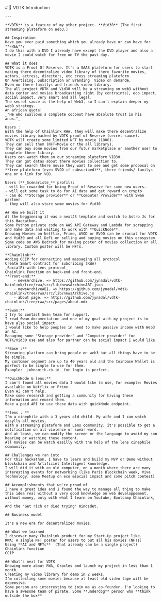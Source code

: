 
<BaseLayout PageID="home">
  <BaseCard title="home">
    <TopBar />
  </BaseCard>

  <BaseCard title="home" image="/warehouse.jpg">
    # 🧊 VDTK Introduction

    ---

    **VDTK** is a feature of my other project. **Vid30** (The first streaming plateform on Web3.)

    ## Inspiration
    Have you ever paid something which you already have or can have for **FREE**?
    I do this with a DVD I already have except the DVD player and also a movie I could watch for free on TV the past day.

    ## What it does
    VDTK is a Proof Of Reserve. It's a SAAS plateform for users to start making there decentralize video library of there favorite movies, actors, actress, directors, etc cross streaming plateform.
    On Avertising, Subscription or Branding  Video on demande.
    Even on there famillys and friends video library.
    The all project VDTK and Vid30 will be a streaming on web3 without data center and movies broadcasting right (by contraints), eco impact, social impact, very smart and all legal.
    The secret sauce is the help of Web3, so I can't explain deeper my web3 strategy.
    An african quote:
    _"He who swallows a complete coconut have absolute trust in his anus."_

    Users :
    With the help of Chainlink RWA, they will make there decentralize movies library backed by VDTK proof of Reserve (secret sauce).
    VDTK will create some limited NFT by movie (1000).
    They can sell them (NFT+Movie or the all library).
    They can buy some movies from our futur marketplace or another user to complete there library.
    Users can watch them on our streaming plateform VID30.
    They can got datas about there movies collection to.
    They can search there movie they want to see and get some proposal on **free plateform (even SVOD if subscribed)**, there friends/ familys one or a link for VOD.

    Users (**_Scenariste_** profil):
    - will be rewarded for being Proof of Reserve for some new users.
    - will get some task to do for AI data and get reward on crypto
    - can do **Storage provider** or **Computer Provider** with Swan partner
    - they will also store some movies for Vid30

    ## How we built it
    At the begginning it was a nextJS template and switch to Astro Js for this Hackathon.
    Some Python private code on AWS API Gateway and Lambda for scrapping and make data and waiting to work with **QuickNode**.
    Knowing Movies on Netflix, Prime, AVOD or BVOD can be crucial for VDTK and Vid30 and all DeFi on selling and buying movies on this ecosystem.
    Some code on AWS Bedrock for making poster of movies collection or all library. Custom poster will be NFTs.

    **Chainlink:**
    Adding CCIP for connecting and messaging all protocol
    Create Smart contract for subcribing (RWA)
    _SocialFi with Lens protocol_
    Chainlink Function on back-end and front-end.
    **Front-end:**
        - newsArchive. => https://github.com/jynadal/vdtk-hainlink/tree/rwa/src/lib/newsArchiveABI.json
        - newsArchiveABI. => https://github.com/jynadal/vdtk-chainlink/tree/rwa/src/lib/newsArchive.js
        - about page. => https://github.com/jynadal/vdtk-chainlink/tree/rwa/src/pages/about.mdx

    **Swan:**
    I try to contact Swan team for support.
    I read Swan documentation and one of my goal with my project is to have also social impact.
    I would like to help peoples in need to make passive income with Web3 an AI.
    Managing some "Storage provider" and "Computer provider" for VDTK/Vid30 use and also for partner can be social impact I would like.

    **Base :**
    Streaming platform can bring people on web3 but all things have to be be simple.
    My customer segment are up to 40 years old and the Coinbase Wallet is perfect to be simple to use for them.
    Example: _johnsmith.cb.id_ for login is perfect.

    **QuickNode & lens:**
    I can't found all movies data I would like to use, for example: Movies available on Netflix or Prime.
    Even AI can't help.
    Make some research and getting a community for having these information and reward them.
    Make a paid API to use these data with quickNode endpoint.

    **lens : **
    I'm a cinephile with a 3 years old child. My wife and I can watch easylly all movies.
    With a streaming plateform and Lens community, it's possible to get a notification on all violence or swear word.
    And at least, we can modify the screen or the language to avoid my son hearing or watching these content.
    All movies can be watch easilly with the help of the lens cinephile community.

    ## Challenges we ran into
    For this hackathon, I have to learn and build my MVP or Demo without blockchain and Artificiel Intelligent knowledge.
    I will did it with an old computer, on a month where there are many interesting events for networking (like Paris Blockchain week, Viva Technology, some Meetup on eco &social impact and some pitch contest)

    ## Accomplishments that we're proud of
    I have a great idea and I found the way to manage all thing to make this idea real without a very good knowledge on web developpement, without money, only with what I learn on Youtube, Bootcamp Chainlink, ... .
    And the "Get rich or died trying" mindsdet.

    ## Business model

    It's a new era for decentralized movies.

    ## What we learned
    I discover many Chainlink product for my Start-Up project like.
    RWA: A single NFT poster for users to put all his movies (NFTs)
    Using **AI and NFTs**  (That already can be a single project)
    Chainlink function
    CCIP

    ## What's next for VDTK
    Knowing more about RWA, Oracles and launch my project in less than 1 month.
    Creating my video library for demo in 2 weeks.
    I'm collecting some movies because at least old video tape will be expensive.
    Some person are interresting to join me as co-founder. I'm looking to have a awesome team of pirate. Some **underdog** person who **think outside the box**

  </BaseCard>
</BaseLayout>
